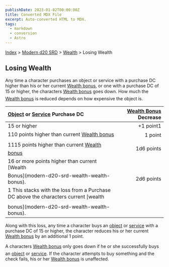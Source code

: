 ```yaml
---
publishDate: 2023-01-02T00:00:00Z
title: Converted MDX File
excerpt: Auto-converted HTML to MDX.
tags:
  - markdown
  - conversion
  - Astro
---
```






[Index](-index) > [Modern d20 SRD](modern-d20-srd-index) > [Wealth](modern-d20-srd-wealth-index) > Losing Wealth




## Losing Wealth


Any time a character purchases an object or service with a purchase DC higher than his or her current [Wealth
  bonus](modern-d20-srd-wealth-wealth-bonus), or one with a purchase DC of 15 or higher, the characters [Wealth
  bonus](modern-d20-srd-wealth-wealth-bonus) goes down. How much the [Wealth
  bonus](modern-d20-srd-wealth-wealth-bonus) is reduced depends on how expensive the object is.


| [Object](modern-d20-srd-equipment-equipment-general) or [Service](modern-d20-srd-equipment-services) Purchase DC | [Wealth Bonus](modern-d20-srd-wealth-wealth-bonus) Decrease |
| :------------------------------------------------------------------------------------------------------------------ | -------------------------------------------------------------: |
| 15 or higher | +1 point1 |
| 110 points higher than current [Wealth bonus](modern-d20-srd-wealth-wealth-bonus) | 1 point |
| 1115 points higher than current [Wealth bonus](modern-d20-srd-wealth-wealth-bonus) | 1d6 points |
| 16 or more points higher than current [Wealth
Bonus](modern-d20-srd-wealth-wealth-bonus). | 2d6 points |
| 1 This stacks with the loss from a Purchase DC above the characters current [wealth
bonus](modern-d20-srd-wealth-wealth-bonus). |  |



Along with this loss, any time a character buys an [object](modern-d20-srd-equipment-equipment-general) or [service](modern-d20-srd-equipment-services) with a purchase DC of 15 or higher, the character reduces his or her current [Wealth
  bonus](modern-d20-srd-wealth-wealth-bonus) by an additional 1 point.


A characters [Wealth bonus](modern-d20-srd-wealth-wealth-bonus) only goes down if he or she successfully buys an [object](modern-d20-srd-equipment-equipment-general) or [service](modern-d20-srd-equipment-services). If the character attempts to buy something and the check fails, his or her [Wealth
  bonus](modern-d20-srd-wealth-wealth-bonus) is unaffected.



